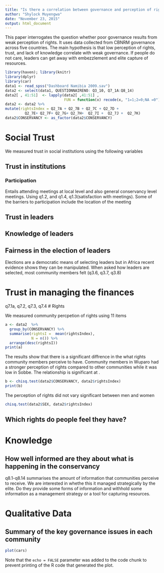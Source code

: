 ```yaml
---
title: "Is there a correlation between governance and perception of rights"
author: "Shylock Muyengwa"
date: "November 23, 2015"
output: html_document
---
```


This paper interrogates the question whether poor governance results from weak perception of rights. It uses data collected from CBNRM governance across five countries. The main hypothesis is that low perception of rights, trust, and lack of knowledge correlate with weak governance. If people do not care, leaders can get away with embezzlement and elite capture of resources. 

```r
library(haven); library(knitr)
library(dplyr)
library(car)
data1 <- read_spss("Dashboard Namibia 2009.sav")
data2 <- select(data1, QUESTIONNAIRENO: Q3_10, Q7_1A:Q8_14)
data2[ , 41:51]  <- lapply(data2[ ,41:51] ,
                           FUN = function(x) recode(x, "1=1;2=0;NA =0"))
data2 <- data2 %>% 
mutate(rightsIndex = Q2_7A + Q2_7B + Q2_7C + Q2_7D +  
         Q2_7E+ Q2_7F+ Q2_7G+ Q2_7H+  Q2_7I +  Q2_7J +  Q2_7K)
data2$CONSERVANCY <- as_factor(data2$CONSERVANCY)
```



# Social Trust 

We measured trust in social institutions using the following variables 

## Trust in institutions
### Participation 
Entails attending meetings at local level and also general conservancy level meetings. Using q1.2, and q1.4,  q1.3(satisfaction with meetings).  Some of the barriers to participation include the location of the meeting 

## Trust in leaders
## Knowledge of leaders
## Fairness in the election of leaders
 Elections are a democratic means of selecting leaders but in Africa recent evidence shows they can be manipulated. When asked how leaders are selected, most community members felt (q3.6, q3.7, q3.8)

# Trust in managing the finances
q7.1a, q7.2, q7.3, q7.4
# Rights

We measured community percpetion of rights using 11 items

```r
a <- data2  %>% 
  group_by(CONSERVANCY) %>%
  summarise(rightsI =  mean(rightsIndex), 
            N = n()) %>% 
  arrange(desc(rightsI))
print(a)

```

The results show that there is a significant diffrence in the what rights community members perceive to have. Community members in Wuparo had a stronger perception of rights compared to other communities while it was low in Sobbe. The relationship is significant at  . 

```r
b <- chisq.test(data2$CONSERVANCY, data2$rightsIndex)
print(b)
```

The perception of rights did not vary significant between men and women 

```r
chisq.test(data2$SEX, data2$rightsIndex)
```

## Which rights do people feel they have?



# Knowledge
## How well informed are they about what is happening in the conservancy
q8.1-q8.14 summarises the amount of information that communities perceive to receive. We are interested in whethe this it managed strategically by the elite. Do they provide some forms of information and withhold some information as a management strategy or a tool for capturing resources.  

# Qualitative Data 
## Summary of the key governance issues in each community

```r
plot(cars)
```

Note that the `echo = FALSE` parameter was added to the code chunk to prevent printing of the R code that generated the plot.
